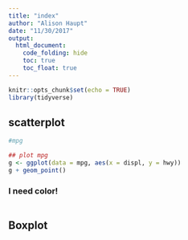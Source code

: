 ```yaml
---
title: "index"
author: "Alison Haupt"
date: "11/30/2017"
output: 
  html_document:
    code_folding: hide
    toc: true
    toc_float: true
---
```


```r
knitr::opts_chunk$set(echo = TRUE)
library(tidyverse)
```


## scatterplot 

```r

#mpg

## plot mpg
g <- ggplot(data = mpg, aes(x = displ, y = hwy))
g + geom_point()
```

### I need color!

```r
```


## Boxplot